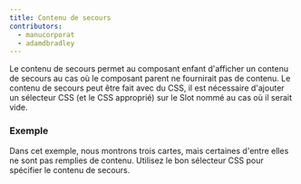 ```yaml
---
title: Contenu de secours
contributors:
  - manucorporat
  - adamdbradley
---
```


Le contenu de secours permet au composant enfant d'afficher un contenu de secours au cas où le composant parent ne fournirait pas de contenu. Le contenu de secours peut être fait avec du CSS, il est nécessaire d'ajouter un sélecteur CSS (et le CSS approprié) sur le Slot nommé au cas où il serait vide.

### Exemple

Dans cet exemple, nous montrons trois cartes, mais certaines d'entre elles ne sont pas remplies de contenu. Utilisez le bon sélecteur CSS pour spécifier le contenu de secours.
